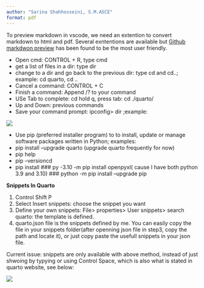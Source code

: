 ```yaml
---
author: "Sarina Shahhosseini, S.M.ASCE"
format: pdf
---
```


\title{Usfull tips for commond prompt}


\maketitle
To preview markdown in vscode, we need an extention to convert markdown to html and pdf. Several exntentions are available but [Github markdwon preview](https://marketplace.visualstudio.com/items?itemName=bierner.markdown-preview-github-styles) has been found to be the most user friendly.

* Open cmd: CONTROL + R, type cmd
* get a list of files in a dir: type dir
* change to a dir and go back to the previous dir: type cd and cd..; example: cd quarto, cd ..
* Cancel a command: CONTROL + C
* Finish a command: Append /? to your command
* USe Tab to complete: cd hold q, press tab: cd ./quarto/
* Up and Down: previous commands
* Save your command prompt:  ipconfig> dir ;example: 

![](img/ipcon.png)

* Use pip (preferred installer program) to to install, update or manage software packages written in Python; examples: 
+ pip install --upgrade quarto (upgrade quarto frequently for now)
+ pip help
+ pip --versioncd
+ pip install
### py -3.10 -m pip install openpyxl( cause I have both python 3.9 and 3.10)
### python -m pip install --upgrade pip

**Snippets In Quarto**

1. Control Shift P
2. Select Insert snippets: choose the snippet you want
3. Define your own snippets: File> properties> User snippets> search quarto: the template is defined.
4. quarto.json file is the snippets defined by me. You can easily copy the file in your snippets folder(after openning json file in step3, copy the path and locate it), or just copy paste the usefull snippets in your json file.

Current issue: snippets are only available with above method, instead of just shwoing by typying or using Control Space, which is also what is stated in quarto website, see below:

::: {#fig-axis}
![](img/snippet.png)
:::













